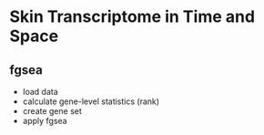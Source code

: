 # Skin Transcriptome in Time and Space

## fgsea
* load data
* calculate gene-level statistics (rank)
* create gene set 
* apply fgsea